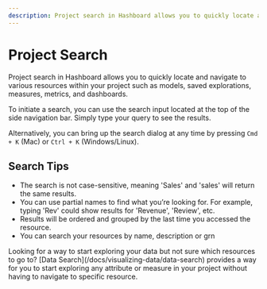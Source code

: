 ```yaml
---
description: Project search in Hashboard allows you to quickly locate and navigate to various resources within your project such as models, saved explorations, measures, metrics, and dashboards.
---
```



# Project Search

Project search in Hashboard allows you to quickly locate and navigate to various resources within your project such as models, saved explorations, measures, metrics, and dashboards.

To initiate a search, you can use the search input located at the top of the side navigation bar. Simply type your query to see the results.

Alternatively, you can bring up the search dialog at any time by pressing `Cmd + K` (Mac) or `Ctrl + K` (Windows/Linux).

## Search Tips

- The search is not case-sensitive, meaning 'Sales' and 'sales' will return the same results.
- You can use partial names to find what you’re looking for. For example, typing 'Rev' could show results for 'Revenue', 'Review', etc.
- Results will be ordered and grouped by the last time you accessed the resource.
- You can search your resources by name, description or grn

<Callout type="info">
  Looking for a way to start exploring your data but not sure which resources to
  go to? [Data Search](/docs/visualizing-data/data-search) provides a way for
  you to start exploring any attribute or measure in your project without having
  to navigate to specific resource.
</Callout>
